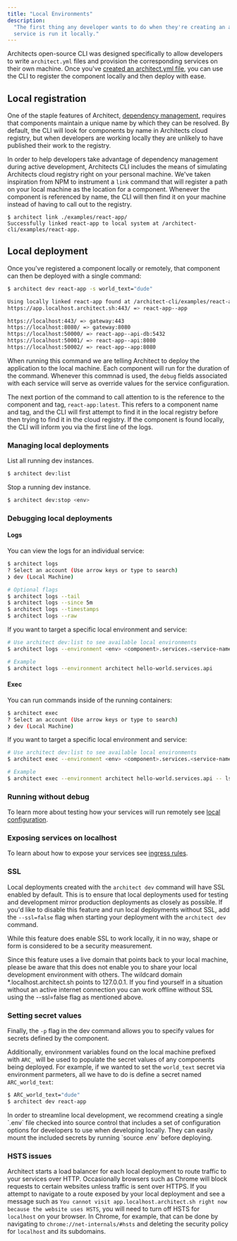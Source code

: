 ```yaml
---
title: "Local Environments"
description:
  "The first thing any developer wants to do when they're creating an app or
  service is run it locally."
---
```


Architects open-source CLI was designed specifically to allow developers to
write `architect.yml` files and provision the corresponding services on their
own machine. Once you've
[created an architect.yml file](/components/architect-yml), you can use the CLI
to register the component locally and then deploy with ease.

## Local registration

One of the staple features of Architect,
[dependency management](/components/dependencies), requires that components
maintain a unique name by which they can be resolved. By default, the CLI will
look for components by name in Architects cloud registry, but when developers
are working locally they are unlikely to have published their work to the
registry.

In order to help developers take advantage of dependency management during
active development, Architects CLI includes the means of simulating Architects
cloud registry right on your personal machine. We've taken inspiration from NPM
to instrument a `link` command that will register a path on your local machine
as the location for a component. Whenever the component is referenced by name,
the CLI will then find it on your machine instead of having to call out to the
registry.

```
$ architect link ./examples/react-app/
Successfully linked react-app to local system at /architect-cli/examples/react-app.
```

## Local deployment

Once you've registered a component locally or remotely, that component can then
be deployed with a single command:

```sh
$ architect dev react-app -s world_text="dude"

Using locally linked react-app found at /architect-cli/examples/react-app
https://app.localhost.architect.sh:443/ => react-app--app

https://localhost:443/ => gateway:443
https://localhost:8080/ => gateway:8080
https://localhost:50000/ => react-app--api-db:5432
https://localhost:50001/ => react-app--api:8080
https://localhost:50002/ => react-app--app:8080
```

When running this command we are telling Architect to deploy the application to
the local machine. Each component will run for the duration of the command.
Whenever this commnad is used, the `debug` fields associated with each service
will serve as override values for the service configuration.

The next portion of the command to call attention to is the reference to the
component and tag, `react-app:latest`. This refers to a component name and tag,
and the CLI will first attempt to find it in the local registry before then
trying to find it in the cloud registry. If the component is found locally, the
CLI will inform you via the first line of the logs.

### Managing local deployments

List all running dev instances.

```sh
$ architect dev:list
```

Stop a running dev instance.

```sh
$ architect dev:stop <env>
```

### Debugging local deployments

#### Logs

You can view the logs for an individual service:

```sh
$ architect logs
? Select an account (Use arrow keys or type to search)
❯ dev (Local Machine)

# Optional flags
$ architect logs --tail
$ architect logs --since 5m
$ architect logs --timestamps
$ architect logs --raw
```

If you want to target a specific local environment and service:

```sh
# Use architect dev:list to see available local environments
$ architect logs --environment <env> <component>.services.<service-name>

# Example
$ architect logs --environment architect hello-world.services.api
```

#### Exec

You can run commands inside of the running containers:

```sh
$ architect exec
? Select an account (Use arrow keys or type to search)
❯ dev (Local Machine)
```

If you want to target a specific local environment and service:

```sh
# Use architect dev:list to see available local environments
$ architect exec --environment <env> <component>.services.<service-name> -- <cmd>

# Example
$ architect exec --environment architect hello-world.services.api -- ls
```

### Running without debug

To learn more about testing how your services will run remotely see
[local configuration](/components/local-configuration).

### Exposing services on localhost

To learn about how to expose your services see
[ingress rules](/components/ingress-rules).

### SSL

Local deployments created with the `architect dev` command will have SSL enabled
by default. This is to ensure that local deployments used for testing and
development mirror production deployments as closely as possible. If you'd like
to disable this feature and run local deployments without SSL, add the
`--ssl=false` flag when starting your deployment with the `architect dev`
command.

While this feature does enable SSL to work locally, it in no way, shape or form
is considered to be a security measurement.

Since this feature uses a live domain that points back to your local machine,
please be aware that this does not enable you to share your local development
environment with others. The wildcard domain \*.localhost.architect.sh points to
127.0.0.1. If you find yourself in a situation without an active internet
connection you can work offline without SSL using the --ssl=false flag as
mentioned above.

### Setting secret values

Finally, the `-p` flag in the dev command allows you to specify values for
secrets defined by the component.

Additionally, environment variables found on the local machine prefixed with
`ARC_` will be used to populate the secret values of any components being
deployed. For example, if we wanted to set the `world_text` secret via
environment parmeters, all we have to do is define a secret named
`ARC_world_text`:

```sh
$ ARC_world_text="dude"
$ architect dev react-app
```

<Note>
  In order to streamline local development, we recommend creating a single
  `.env` file checked into source control that includes a set of configuration
  options for developers to use when developing locally. They can easily mount
  the included secrets by running `source .env` before deploying.
</Note>

### HSTS issues

Architect starts a load balancer for each local deployment to route traffic to
your services over HTTP. Occasionally browsers such as Chrome will block
requests to certain websites unless traffic is sent over HTTPS. If you attempt
to navigate to a route exposed by your local deployment and see a message such
as
`You cannot visit app.localhost.architect.sh right now because the website uses HSTS`,
you will need to turn off HSTS for `localhost` on your browser. In Chrome, for
example, that can be done by navigating to `chrome://net-internals/#hsts` and
deleting the security policy for `localhost` and its subdomains.
